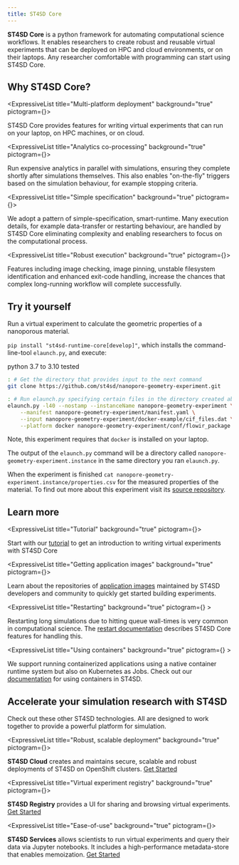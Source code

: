 ```yaml
---
title: ST4SD Core
---
```


<!--

  Copyright IBM Inc. All Rights Reserved.
  SPDX-License-Identifier: Apache-2.0

-->




**ST4SD Core** is a python framework for automating computational science workflows.
It enables researchers to create robust and reusable virtual experiments that can be deployed on HPC and cloud environments, or on their laptops.
Any researcher comfortable with programming can start using ST4SD Core.

## Why ST4SD Core?


<div className="expressive-content-list-group">

  <ExpressiveList 
    title="Multi-platform deployment"
    background="true"
    pictogram={<Build />}>

ST4SD Core provides features for writing virtual experiments that can run on your laptop, on HPC machines, or on cloud.

  </ExpressiveList>

  <ExpressiveList 
    title="Analytics co-processing"
    background="true"
    pictogram={<Insights />}>

Run expensive analytics in parallel with simulations, ensuring they complete shortly after simulations themselves.
This also enables "on-the-fly" triggers based on the simulation behaviour, for example stopping criteria.

  </ExpressiveList>

  <ExpressiveList 
    title="Simple specification"
    background="true"
    pictogram={<Documentation />}>

We adopt a pattern of simple-specification, smart-runtime. 
Many execution details, for example data-transfer or restarting behaviour, are handled by ST4SD Core
eliminating complexity and enabling researchers to focus on the computational process.

  </ExpressiveList>

  <ExpressiveList 
    title="Robust execution"
    background="true"
    pictogram={<Reliability />}>

Features including image checking, image pinning, unstable filesystem identification and enhanced exit-code handling,
increase the chances that complex long-running workflow will complete successfully. 

  </ExpressiveList>


</div>



## Try it yourself

Run a virtual experiment to calculate the geometric properties of a nanoporous material.

<Row>
<Column colMd={5} colLg={8}>

`pip install "st4sd-runtime-core[develop]"`, which installs the command-line-tool `elaunch.py`, and execute:

</Column>

<Column colMd={2} colLg={3} offsetMd={1} offsetLg={1}>
<Aside>
python 3.7 to 3.10 tested
</Aside>
</Column>
</Row>


```bash
: # Get the directory that provides input to the next command
git clone https://github.com/st4sd/nanopore-geometry-experiment.git

: # Run elaunch.py specifying certain files in the directory created above
elaunch.py -l40 --nostamp --instanceName nanopore-geometry-experiment \
    --manifest nanopore-geometry-experiment/manifest.yaml \
    --input nanopore-geometry-experiment/docker-example/cif_files.dat \
    --platform docker nanopore-geometry-experiment/conf/flowir_package.yaml
```


Note, this experiment requires that `docker` is installed on your laptop.

The output of the `elaunch.py` command will be a directory called `nanopore-geometry-experiment.instance` in the same directory you ran `elaunch.py`.

When the experiment is finished `cat nanopore-geometry-experiment.instance/properties.csv` for the measured properties of the material.
To find out more about this experiment visit its [source repository](https://github.com/st4sd/nanopore-geometry-experiment.git).


## Learn more

<div className="expressive-content-list-group">

  <ExpressiveList 
    title="Tutorial"
    background="true"
    pictogram={<CloudTutorials />}>

Start with our [tutorial](/tutorial) to get an introduction to writing virtual experiments with ST4SD Core

  </ExpressiveList>

  <ExpressiveList 
    title="Getting application images"
    background="true"
    pictogram={<Containers />}>

Learn about the repositories of [application images](/application-images/) maintained by ST4SD developers and community to quickly get started building experiments.

  </ExpressiveList>

  <ExpressiveList 
    title="Restarting"
    background="true"
    pictogram={<Reset />}
    >

Restarting long simulations due to hitting queue wall-times is very common in computational science.
The [restart documentation](/restart) describes ST4SD Core features for handling this.

  </ExpressiveList>


  <ExpressiveList
    title="Using containers"
    background="true"
    pictogram={<Docker />}
    >

We support running containerized applications using a native container runtime system but also on Kubernetes as Jobs.
Check out our [documentation](/using-containers) for using containers in ST4SD.

  </ExpressiveList>

</div>

## Accelerate your simulation research with ST4SD

Check out these other ST4SD technologies. All are designed to work together to provide a powerful platform for simulation.

<div className="expressive-content-list-group">

   <ExpressiveList
    title="Robust, scalable deployment"
    background="true"
    pictogram={<Kubernetes />}>

   **ST4SD Cloud** creates and maintains secure, scalable and robust deployments of ST4SD on OpenShift clusters. [Get Started](/st4sd-cloud-getting-started)

  </ExpressiveList>

  <ExpressiveList
    title="Virtual experiment registry"
    background="true"
    pictogram={<CarbonForIbmDotcom />}>

   **ST4SD Registry** provides a UI for sharing and browsing virtual experiments. [Get Started](/st4sd-registry-getting-started)

  </ExpressiveList>

  <ExpressiveList
    title="Ease-of-use"
    background="true"
    pictogram={<NetworkServices />}>

  **ST4SD Services** allows scientists to run virtual experiments and query their data via Jupyter notebooks.
   It includes a high-performance metadata-store that enables memoization. [Get Started](/st4sd-services-getting-started)

  </ExpressiveList>

</div>